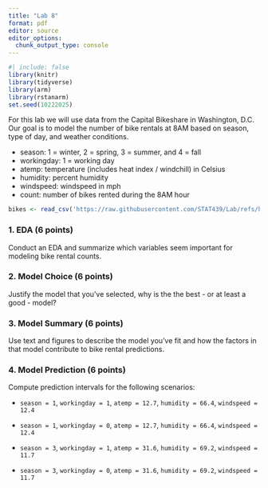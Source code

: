 ```yaml
---
title: "Lab 8"
format: pdf
editor: source
editor_options: 
  chunk_output_type: console
---
```


```r
#| include: false
library(knitr)
library(tidyverse)
library(arm)
library(rstanarm)
set.seed(10222025)
```


For this lab we will use data from the Capital Bikeshare in Washington, D.C. Our goal is to model the number of bike rentals at 8AM based on season, type of day, and weather conditions.

- season: 1 = winter, 2 = spring, 3 = summer, and 4 = fall
- workingday: 1 = working day
- atemp: temperature (includes heat index / windchill) in Celsius
- humidity: percent humidity
- windspeed: windspeed in mph
- count: number of bikes rented during the 8AM hour


```r
bikes <- read_csv('https://raw.githubusercontent.com/STAT439/Lab/refs/heads/main/bike_rentals.csv')
```


### 1. EDA (6 points)

Conduct an EDA and summarize which variables seem important for modeling bike rental counts.

### 2. Model Choice (6 points)

Justify the model that you've selected, why is the the best - or at least a good - model?

### 3. Model Summary (6 points)

Use text and figures to describe the model you've fit and how the factors in that model contribute to bike rental predictions.

### 4. Model Prediction (6 points)

Compute prediction intervals for the following scenarios:

- `season = 1`, `workingday = 1`, `atemp = 12.7`, `humidity = 66.4`, `windspeed = 12.4`

- `season = 1`, `workingday = 0`, `atemp = 12.7`, `humidity = 66.4`, `windspeed = 12.4`

- `season = 3`, `workingday = 1`, `atemp = 31.6`, `humidity = 69.2`, `windspeed = 11.7`

- `season = 3`, `workingday = 0`, `atemp = 31.6`, `humidity = 69.2`, `windspeed = 11.7`
